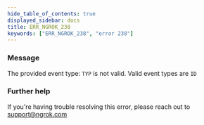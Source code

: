```yaml
---
hide_table_of_contents: true
displayed_sidebar: docs
title: ERR_NGROK_238
keywords: ["ERR_NGROK_238", "error 238"]
---
```


### Message

The provided event type: `TYP` is not valid. Valid event types are `ID`

### Further help

If you're having trouble resolving this error, please reach out to [support@ngrok.com](mailto:support@ngrok.com?subject=Help%20with%20ERR_NGROK_238)
